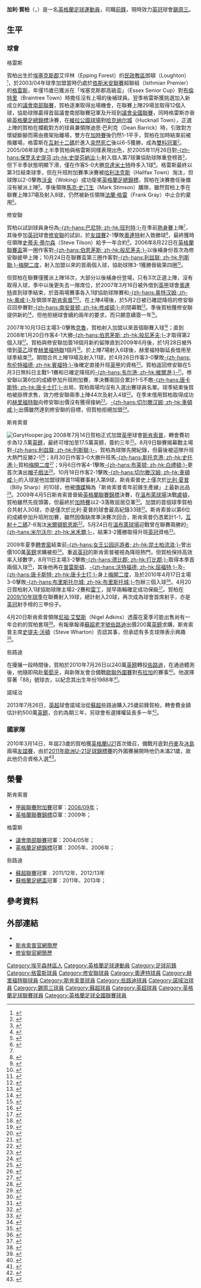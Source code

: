 {{noteTA|G1=足球|G2=蘇超|G3=EPL|G4=FAcup
|T=zh-hans:加里·胡珀; zh-hk:加利·賀柏;
|1=zh-hans:加里·胡珀; zh-hk:加利·賀柏;
|2=zh-hans:胡珀; zh-hk:賀柏;
|3=zh-hans:靴尔福特; zh-hk:赫里福特聯;
|4=zh-hans:埃塞克斯郡; zh-hk:雅息士郡;
}}
{{Infobox football biography 2
| playername          = 加利·賀柏<br />''Gary Hooper''
| image               = [[File:Gary_Hooper_2012.jpg|220px]]
| caption             = 
| fullname            = Gary Hooper
| dateofbirth         = {{birth date and age|1988|1|26|df=y}}
| cityofbirth         = [[w:en:Loughton|朗頓]]
| countryofbirth      = [[英格蘭|英格蘭]]
| height              = {{height|m=1.77}}
| position            = [[前鋒_(足球)|前鋒]]
| currentclub         = [[錫周三足球會|錫周三]] 
| clubnumber          = 14
| youthyears1         = 1995−2002
| youthclubs1         = [[熱刺|熱刺]]
| youthyears2         = 2002−2003
| youthclubs2         = [[w:en:Maldon_&_Tiptree_F.C.|Maldon Town]]
| youthyears3         = 2003−2004
| youthclubs3         = [[格雷斯竞技足球俱乐部|格雷斯]]
| years1              = 2004−2006
| clubs1              = [[格雷斯竞技足球俱乐部|格雷斯]]
| caps1               = 69
| goals1              = 20
| years2              = 2006−2008
| clubs2              = [[绍森德足球俱乐部|修安聯]]
| caps2               = 32
| goals2              = 2
| years3              = 2007
| clubs3              = → [[莱顿东方足球俱乐部|奧連特]] (借用)
| caps3               = 4
| goals3              = 2
| years4              = 2008
| clubs4              = → [[靴尔福特联足球俱乐部|赫里福特聯]] (借用)
| caps4               = 19
| goals4              = 11
| years5              = 2008−2010
| clubs5              = [[斯坎索普联足球俱乐部|斯肯索普]]
| caps5               = 80
| goals5              = 43
| years6              = 2010−2013
| clubs6              = [[凯尔特人足球俱乐部|些路迪]]
| caps6               = 95
| goals6              = 63
| years7              = 2013−2016
| clubs7              = [[诺里奇城足球俱乐部|诺里奇城]]
| caps7               = 64
| goals7              = 18
| years8              = 2015-2016
| clubs8              = → [[錫周三足球會|錫周三]] (借用)
| caps8               = 12
| goals8              = 6
| years9              = 2016
| clubs9              = [[錫周三足球會|錫周三]]
| caps9               = 1
| goals9              = 1
| totalcaps           = 
| totalgoals          = 
| nationalyears1      = 
| nationalteam1       = 
| nationalcaps1       = 
| nationalgoals1      = 
| medaltemplates      = 
| club-update         = 2016年1月16日 (六) 02:37 (UTC)
| nationalteam-update = 
}}
'''加利·賀柏'''（{{lang-en|'''Gary Hooper'''}}，{{bd|1988年|1月26日|catIdx=Hooper, Gary}}）是一名[[英格蘭|英格蘭]][[英式足球|足球]][[運動員|運動員]]，司職[[前鋒_(足球)|前鋒]]，現時效力[[英冠|英冠]]球會[[錫周三足球會|錫周三]]。

==生平==
===球會===
;格雷斯
賀柏出生於[[埃塞克斯郡|埃塞克斯郡]]艾坪林（Epping Forest）的[[民政教區|民政教區]]朗頓（Loughton）<small><ref>{{cite news |language=en |url=http://www.guardian.co.uk/football/blog/2009/mar/03/scouting-report-gary-hooper-scunthorpe-united |title=Scouting report: Gary Hooper, Scunthorpe United |publisher=[[衛報|''guardian.co.uk'']] |date=2009-03-03 |accessdate=2010-06-10 |archive-date=2009-03-07 |archive-url=https://web.archive.org/web/20090307015154/http://www.guardian.co.uk/football/blog/2009/mar/03/scouting-report-gary-hooper-scunthorpe-united |dead-url=no }}</ref></small>，於2003/04年球季加盟當時仍處於[[英格蘭足球依斯米安聯賽|依斯米安聯賽]]超聯組（Isthmian Premier）的[[格雷斯竞技足球俱乐部|格雷斯]]，年僅15歲已獲派在「埃塞克斯郡高級盃」（Essex Senior Cup）對[[布倫特里鎮足球會|布倫特里]]（Braintree Town）時擔任沒有上場的後補球員。翌季格雷斯獲挑選加入新成立的[[英格蘭足球議會南部聯賽|議會南部聯賽]]，賀柏逐漸取得出場機會，在聯賽上陣29場並取得12個入球，協助球隊贏得首屆議會南部聯賽冠軍及升班到[[英格蘭足球議會全國聯賽|議會全國聯賽]]，同時格雷斯亦晉級[[英格蘭足總錦標|英格蘭足總錦標]]決賽，在[[維拉公園球場|維拉公園球場]]對[[Hucknall_Town_F.C.|哈克纳尔城]]（Hucknall Town），正選上陣的賀柏在攔截對方的球員兼領隊迪恩·巴利克（Dean Barrick）時，引致對方懷疑斷腳而需由擔架抬離場，雙方在[[加時賽|加時賽]]後仍然1-1平手，賀柏在加時結束前被換離場，格雷斯在[[互射十二碼|互射十二碼]]於進入[[突然死亡|突然死亡]]後以6-5獲勝，成為[[雙料冠軍|雙料冠軍]]<small><ref>{{cite news |language=en |url=http://news.bbc.co.uk/sport2/hi/football/eng_conf/4570825.stm |title=Grays Ath 1-1 Hucknall Town (aet) |publisher=[[BBC|BBC]] Sport |date=2005-05-22 |accessdate=2010-06-10 |archive-date=2012-11-11 |archive-url=https://web.archive.org/web/20121111074324/http://news.bbc.co.uk/sport2/hi/football/eng_conf/4570825.stm |dead-url=no }}</ref></small>。2005/06年球季上半季賀柏與格雷斯同樣表現出色，於2005年11月26日對[[史提芬納治足球會|-{zh-hans:保罗夫史提芬;zh-hk:史提芬納治;}-]]射入個人第7球兼協助球隊重登榜首<small><ref>{{cite news |language=en |url=http://news.bbc.co.uk/sport2/hi/football/eng_conf/4449032.stm |title=Stevenage 0-1 Grays |publisher=[[BBC|BBC]] Sport |date=2005-11-26 |accessdate=2010-06-10 |archive-date=2016-03-07 |archive-url=https://web.archive.org/web/20160307013808/http://news.bbc.co.uk/sport2/hi/football/eng_conf/4449032.stm |dead-url=no }}</ref></small>，但下半季狀態明顯下滑，僅在作客5-0大勝[[京达米士特足球俱乐部|京達米士特]]時多入1球<small><ref>{{cite news |language=en |url=http://news.bbc.co.uk/sport2/hi/football/eng_conf/4842112.stm |title=Kidderminster 0-5 Grays |publisher=[[BBC|BBC]] Sport |date=2006-03-28 |accessdate=2010-06-10 |archive-date=2016-03-07 |archive-url=https://web.archive.org/web/20160307213849/http://news.bbc.co.uk/sport2/hi/football/eng_conf/4842112.stm |dead-url=no }}</ref></small>。格雷斯最終以第3位結束球季，但在升班附加賽準決賽被[[Halifax_Town_F.C.|哈利法克斯]]（Halifax Town）淘汰，但球隊以2-0擊敗[[Woking_F.C.|沃金]]（Woking）成功衛冕[[英格蘭足總錦標|英格蘭足總錦標]]，賀柏在決賽擔任後備沒有被派上陣<small><ref>{{cite news |language=en |url=http://www.thefa.com/TheFACup/FACompetitions/TheFATrophy/NewsAndFeatures/2006/FATrophyFinal_Report.aspx |title=Grays retain Trophy |publisher=[[英格蘭足球總會|''thefa.com'']] |date=2006-05-14 |accessdate=2010-06-10 |archive-date=2011-06-06 |archive-url=https://web.archive.org/web/20110606164817/http://www.thefa.com/TheFACup/FACompetitions/TheFATrophy/NewsAndFeatures/2006/FATrophyFinal_Report.aspx |dead-url=no }}</ref></small>。季後領隊[[Mark_Stimson|馬克·史汀生]]（Mark Stimson）離隊，雖然賀柏上季在聯賽上陣37場及射入8球，仍然被新任領隊[[法蘭·格雷|法蘭·格雷]]（Frank Gray）中止合約棄用<small><ref name="Teenager Hooper">{{cite news |language=en |url=http://news.bbc.co.uk/sport2/hi/football/teams/g/grays_athletic/5177640.stm |title=Teenager Hooper released by Grays |publisher=[[BBC|BBC]] Sport |date=2006-07-13 |accessdate=2010-06-10 |archive-date=2016-03-07 |archive-url=https://web.archive.org/web/20160307124529/http://news.bbc.co.uk/sport2/hi/football/teams/g/grays_athletic/5177640.stm |dead-url=no }}</ref></small>。

;修安聯
賀柏以試訓球員身份為[[巴尼特足球俱乐部|-{zh-hans:巴尼特; zh-hk:班列特;}-]]在季前[[熱身賽|熱身賽]]上陣<small><ref name="Teenager Hooper"/></small>，其後參加[[英冠|英冠]]球會[[绍森德足球俱乐部|修安聯]]的試訓，於[[友誼賽|友誼賽]]2-1擊敗[[莱顿东方足球俱乐部|奧連特]]射入致勝球<small><ref>{{cite news |language=en |url=http://news.bbc.co.uk/sport2/hi/football/teams/s/southend_utd/5209452.stm |title=Hooper hopes to impress Shrimpers |publisher=[[BBC|BBC]] Sport |date=2006-07-24 |accessdate=2010-06-10 |archive-date=2013-10-13 |archive-url=https://web.archive.org/web/20131013191739/http://news.bbc.co.uk/sport2/hi/football/teams/s/southend_utd/5209452.stm |dead-url=no }}</ref></small>，最終獲時任領隊[[Steve_Tilson|史蒂夫·蒂尔森]]（Steve Tilson）給予一年合約<small><ref>{{cite news |language=en |url=http://news.bbc.co.uk/sport2/hi/football/teams/s/southend_utd/4780793.stm |title=Hooper signs deal with Shrimpers |publisher=[[BBC|BBC]] Sport |date=2006-08-10 |accessdate=2010-06-10 |archive-date=2013-10-13 |archive-url=https://web.archive.org/web/20131013223809/http://news.bbc.co.uk/sport2/hi/football/teams/s/southend_utd/4780793.stm |dead-url=no }}</ref></small>。2006年8月22日在[[英格蘭聯賽盃|英格蘭聯賽盃]]第一圈作客對[[伯恩茅斯足球俱乐部|-{zh-hans:伯恩茅斯; zh-hk:般尼茅夫;}-]]以後補身份首次為修安聯披甲上陣；10月24日在聯賽盃第三圈作客對[[列斯聯足球會|-{zh-hans:利兹联; zh-hk:列斯聯;}-]][[梅開二度|梅開二度]]，射入加盟以來的首兩個入球，協助球隊3-1獲勝晉級第四圈<small><ref>{{cite news |language=en |url=http://news.bbc.co.uk/sport2/hi/football/league_cup/6072634.stm |title=Leeds 1-3 Southend |publisher=[[BBC|BBC]] Sport |date=2006-10-14 |accessdate=2010-06-10 |archive-date=2006-11-07 |archive-url=https://web.archive.org/web/20061107185918/http://news.bbc.co.uk/sport2/hi/football/league_cup/6072634.stm |dead-url=no }}</ref></small>。

但賀柏在聯賽僅獲派上陣18次，大部分以後補身份登場，只有3次正選上陣，沒有取得入球，季中以後更失去一隊席位，於2007年3月16日被外借到[[英甲|英甲]]球會[[莱顿东方足球俱乐部|奧連特]]直到球季結束，於首兩場賽事各入1球協助球隊賽和[[奥尔德姆足球俱乐部|-{zh-hans:奥特汉姆; zh-hk:奧咸;}-]]及領頭羊[[斯坎索普联足球俱乐部|斯肯索普]]<small><ref>{{cite news |language=en |url=http://news.bbc.co.uk/sport2/hi/football/eng_div_2/6437239.stm |title=Leyton Orient 2-2 Oldham |publisher=[[BBC|BBC]] Sport |date=200-3-17 |accessdate=2010-06-10 |archive-date=2012-11-14 |archive-url=https://web.archive.org/web/20121114081734/http://news.bbc.co.uk/sport2/hi/football/eng_div_2/6437239.stm |dead-url=no }}</ref><ref>{{cite news |language=en |url=http://news.bbc.co.uk/sport2/hi/football/eng_div_2/6461669.stm |title=Leyton Orient 2-2 Scunthorpe |publisher=[[BBC|BBC]] Sport |date=2007-03-24 |accessdate=2010-06-10 |archive-date=2016-03-10 |archive-url=https://web.archive.org/web/20160310075737/http://news.bbc.co.uk/sport2/hi/football/eng_div_2/6461669.stm |dead-url=no }}</ref></small>。在上陣4場後，於5月2日被已確認降班的修安聯召回參賽對[[南安普顿足球俱乐部|-{zh-hans:南安普顿; zh-hk:修咸頓;}-]]的閉幕戰<small><ref>{{cite news |language=en |url=http://news.bbc.co.uk/sport2/hi/football/teams/s/southend_utd/6616237.stm |title=Shrimpers recall Hooper from loan |publisher=[[BBC|BBC]] Sport |date=2007-05-02 |accessdate=2010-06-10 |archive-date=2007-10-09 |archive-url=https://web.archive.org/web/20071009122204/http://news.bbc.co.uk/sport2/hi/football/teams/s/southend_utd/6616237.stm |dead-url=no }}</ref></small>。季後賀柏獲修安聯提供新約<small><ref>{{cite news |language=en |url=http://news.bbc.co.uk/sport2/hi/football/teams/s/southend_utd/6661025.stm |title=Hooper offered new Southend deal |publisher=[[BBC|BBC]] Sport |date=2007-05-16 |accessdate=2010-06-10 |archive-date=2016-03-07 |archive-url=https://web.archive.org/web/20160307150252/http://news.bbc.co.uk/sport2/hi/football/teams/s/southend_utd/6661025.stm |dead-url=no }}</ref></small>，但他拒絕球會續約兩年的要求，而只願意續簽一年<small><ref>{{cite news |language=en |url=http://news.bbc.co.uk/sport2/hi/football/teams/s/southend_utd/6708971.stm |title=Southend shocked by Hooper U-turn |publisher=[[BBC|BBC]] Sport |date=2007-05-31 |accessdate=2010-06-10 |archive-date=2016-03-06 |archive-url=https://web.archive.org/web/20160306230056/http://news.bbc.co.uk/sport2/hi/football/teams/s/southend_utd/6708971.stm |dead-url=no }}</ref></small>。

2007年10月13日主場3-0擊敗[[克鲁足球俱乐部|克魯]]，賀柏射入加盟以來首個聯賽入球<small><ref>{{cite news |language=en |url=http://news.bbc.co.uk/sport2/hi/football/eng_div_2/7031416.stm |title=Southend 3-0 Crewe |publisher=[[BBC|BBC]] Sport |date=2007-10-13 |accessdate=2010-06-10 |archive-date=2007-10-14 |archive-url=https://web.archive.org/web/20071014202809/http://news.bbc.co.uk/sport2/hi/football/eng_div_2/7031416.stm |dead-url=no }}</ref></small>；直到2008年1月20日作客4-1大勝[[伯恩茅斯足球俱乐部|-{zh-hans:伯恩茅斯; zh-hk:般尼茅夫;}-]]才取得第2個入球<small><ref>{{cite news |language=en |url=http://news.bbc.co.uk/sport2/hi/football/eng_div_2/7184715.stm |title=Bournemouth 1-4 Southend |publisher=[[BBC|BBC]] Sport |date=2008-01-20 |accessdate=2010-06-10 |archive-date=2008-01-21 |archive-url=https://web.archive.org/web/20080121164056/http://news.bbc.co.uk/sport2/hi/football/eng_div_2/7184715.stm |dead-url=no }}</ref></small>。賀柏與修安聯加簽18個月新約留隊直到2009年6月後，於1月28日被外借到[[英乙|英乙]]球會[[靴尔福特联足球俱乐部|赫里福特聯]]1個月<small><ref>{{cite news |language=en |url=http://news.bbc.co.uk/sport2/hi/football/teams/h/hereford_united/7214128.stm |title=Hereford recruit Southend striker |publisher=[[BBC|BBC]] Sport |date=208-1-28 |accessdate=2010-06-10 |archive-date=2008-02-03 |archive-url=https://web.archive.org/web/20080203050044/http://news.bbc.co.uk/sport2/hi/football/teams/h/hereford_united/7214128.stm |dead-url=no }}</ref></small>。於上陣7場射入6球後，赫里福特聯延長借用至球季結束<small><ref>{{cite news |language=en |url=http://news.bbc.co.uk/sport2/hi/football/teams/h/hereford_united/7257513.stm |title=Hooper extends Hereford loan deal |publisher=[[BBC|BBC]] Sport |date=2008-02-28 |accessdate=2010-06-10 |archive-date=2016-03-07 |archive-url=https://web.archive.org/web/20160307032253/http://news.bbc.co.uk/sport2/hi/football/teams/h/hereford_united/7257513.stm |dead-url=no }}</ref></small>。期間合共上陣19場及射入11球，於4月26日作客3-0擊敗[[布伦特福德足球俱乐部|-{zh-hans:布伦特福德; zh-hk:賓福特;}-]]後確定直接升班[[英甲|英甲]]的資格<small><ref>{{cite news |language=en |url=http://news.bbc.co.uk/sport2/hi/football/eng_div_3/7356090.stm |title=Brentford 0-3 Hereford |publisher=[[BBC|BBC]] Sport |date=2008-04-26 |accessdate=2010-06-10 |archive-date=2008-05-01 |archive-url=https://web.archive.org/web/20080501084623/http://news.bbc.co.uk/sport2/hi/football/eng_div_3/7356090.stm |dead-url=no }}</ref></small>。賀柏返回修安聯在5月3日煞科日主戰1-1賽和已確定降班的[[韦尔港足球俱乐部|-{zh-hans:韦尔港; zh-hk:維爾港;}-]]<small><ref>{{cite news |language=en |url=http://news.bbc.co.uk/sport2/hi/football/eng_div_2/7368708.stm |title=Southend 1-1 Port Vale |publisher=[[BBC|BBC]] Sport |date=2008-05-03 |accessdate=2010-06-10 |archive-date=2008-05-06 |archive-url=https://web.archive.org/web/20080506082312/http://news.bbc.co.uk/sport2/hi/football/eng_div_2/7368708.stm |dead-url=no }}</ref></small>。修安聯以第6位的成績參加升班附加賽，準決賽兩回合累計1-5不敵[[唐卡斯特流浪足球俱乐部|-{zh-hans:唐卡斯特; zh-hk:唐卡士打;}-]]出局，賀柏兩場均沒有入選出賽球員名單。球季結束後賀柏被掛牌求售，效力修安聯兩季上陣44次及射入4球<small><ref>{{cite news |language=en |url=http://news.bbc.co.uk/sport2/hi/football/teams/s/southend_utd/7434233.stm |title=Hooper on Southend transfer list |publisher=[[BBC|BBC]] Sport |date=2008-06-03 |accessdate=2010-06-10 |archive-date=2016-03-10 |archive-url=https://web.archive.org/web/20160310122234/http://news.bbc.co.uk/sport2/hi/football/teams/s/southend_utd/7434233.stm |dead-url=no }}</ref></small>。在季末借用賀柏取得成功的[[靴尔福特联足球俱乐部|赫里福特聯]]向修安聯出價沒有獲得接納<small><ref>{{cite news |language=en |url=http://news.bbc.co.uk/sport2/hi/football/teams/h/hereford_united/7487659.stm |title=Bulls still hope to land Hooper |publisher=[[BBC|BBC]] Sport |date=2008-07-03 |accessdate=2010-06-10 |archive-date=2016-03-07 |archive-url=https://web.archive.org/web/20160307230637/http://news.bbc.co.uk/sport2/hi/football/teams/h/hereford_united/7487659.stm |dead-url=no }}</ref></small>。[[切尔滕汉姆足球俱乐部|-{zh-hans:切尔滕汉姆; zh-hk:車頓咸;}-]]出價雖然達到修安聯的目標，但賀柏拒絕加盟<small><ref>{{cite news |language=en |url=http://news.bbc.co.uk/sport2/hi/football/teams/c/cheltenham_town/7500126.stm |title=Hooper turns down Cheltenham bid |publisher=[[BBC|BBC]] Sport |date=2008-07-10 |accessdate=2010-06-10 |archive-date=2016-03-07 |archive-url=https://web.archive.org/web/20160307194500/http://news.bbc.co.uk/sport2/hi/football/teams/c/cheltenham_town/7500126.stm |dead-url=no }}</ref></small>。

;斯肯索普
[[File:GaryHooper.jpg|thumb]]
2008年7月14日賀柏正式加盟[[英甲|英甲]]球會[[斯坎索普联足球俱乐部|斯肯索普]]，轉會費初步為12.5萬[[英鎊|英鎊]]，最終可增加至17.5萬英鎊，簽約三年<small><ref>{{cite news |language=en |url=http://news.bbc.co.uk/sport2/hi/football/teams/s/scunthorpe_utd/7501669.stm |title=Striker Hooper joins Scunthorpe |publisher=[[BBC|BBC]] Sport |date=2008-07-14 |accessdate=2010-06-10 |archive-date=2010-06-28 |archive-url=https://web.archive.org/web/20100628131010/http://news.bbc.co.uk/sport2/hi/football/teams/s/scunthorpe_utd/7501669.stm |dead-url=no }}</ref></small>。8月9日聯賽揭幕戰主場對[[列斯聯足球會|-{zh-hans:利兹联; zh-hk:列斯聯;}-]]，賀柏為球隊先開紀錄，但最後被這隊升班大熱門反勝2-1<small><ref>{{cite news |language=en |url=http://news.bbc.co.uk/sport2/hi/football/eng_div_2/7541057.stm |title=Scunthorpe 1-2 Leeds |publisher=[[BBC|BBC]] Sport |date=2008-08-09 |accessdate=2010-06-10 |archive-date=2008-08-10 |archive-url=https://web.archive.org/web/20080810030548/http://news.bbc.co.uk/sport2/hi/football/eng_div_2/7541057.stm |dead-url=no }}</ref></small>；8月30日作客3-0大勝升班馬[[斯托克港足球俱乐部|-{zh-hans:斯托克港; zh-hk:史托港;}-]]賀柏[[梅開二度|梅開二度]]<small><ref>{{cite news |language=en |url=http://news.bbc.co.uk/sport2/hi/football/eng_div_2/7578359.stm |title=Stockport 0-3 Scunthorpe |publisher=[[BBC|BBC]] Sport |date=2008-08-30 |accessdate=2010-06-10 |archive-date=2016-03-08 |archive-url=https://web.archive.org/web/20160308185530/http://news.bbc.co.uk/sport2/hi/football/eng_div_2/7578359.stm |dead-url=no }}</ref></small>；9月6日作客4-1擊敗[[布莱顿足球俱乐部|-{zh-hans:布莱顿; zh-hk:白禮頓;}-]]更首次演出[[帽子戲法|帽子戲法]]<small><ref>{{cite news |language=en |url=http://news.bbc.co.uk/sport2/hi/football/eng_div_2/7588583.stm |title=Brighton 1-4 Scunthorpe |publisher=[[BBC|BBC]] Sport |date=2008-09-06 |accessdate=2010-06-10 |archive-date=2014-02-19 |archive-url=https://web.archive.org/web/20140219083229/http://news.bbc.co.uk/sport2/hi/football/eng_div_2/7588583.stm |dead-url=no }}</ref></small>。10月18日作客2-1擊敗[[切尔滕汉姆足球俱乐部|-{zh-hans:切尔滕汉姆; zh-hk:車頓咸;}-]]的入球是他加盟球隊首11場賽事射入第9球，斯肯索普史上僅次於[[比利·夏普|比利·夏普]]（Billy Sharp）的10球，他被[[傳媒|傳媒]]稱為「斯肯索普青年前鋒生產線」上最新出品<small><ref>{{cite news |language=en |url=http://www.guardian.co.uk/sport/blog/2009/feb/02/scunthorpe-championship-football-league |title=Football League review: the 10-point guide to the weekend action |publisher=[[衛報|''guardian.co.uk'']] |date=2009-02-02 |accessdate=2010-06-10 |archive-date=2011-01-23 |archive-url=https://web.archive.org/web/20110123233855/http://www.guardian.co.uk/sport/blog/2009/feb/02/scunthorpe-championship-football-league |dead-url=no }}</ref></small>。2009年4月5日斯肯索普晉級[[英格蘭聯賽錦標|英格蘭聯賽錦標]]決賽，在[[溫布萊球場|溫布萊球場]]決戰[[卢顿足球俱乐部|盧頓]]，賀柏雖然先拔頭籌，但最終於[[加時賽|加時賽]]以2-3落敗屈居亞軍<small><ref>{{cite news |language=en |url=http://news.bbc.co.uk/sport2/hi/football/7975143.stm |title=Luton 3-2 Scunthorpe (aet) |publisher=[[BBC|BBC]] Sport |date=2009-04-05 |accessdate=2010-06-10 |archive-date=2009-04-08 |archive-url=https://web.archive.org/web/20090408040739/http://news.bbc.co.uk/sport2/hi/football/7975143.stm |dead-url=no }}</ref></small>。加盟的首個球季賀柏合共射入30球，亦是僅次於比利·夏普的球會最高紀錄33球<small><ref name="Gary Hooper fitness">{{cite news |language=en |url=http://www.mirrorfootball.co.uk/news/Scunthorpe-sweat-on-Gary-Hooper-fitness-article26302.html |title=Scunthorpe sweat on Gary Hooper fitness |publisher=''mirrorfootball.co.uk'' |date=2009-05-21 |accessdate=2010-06-10 |archive-date=2010-11-08 |archive-url=https://web.archive.org/web/20101108020406/http://www.mirrorfootball.co.uk/news/Scunthorpe-sweat-on-Gary-Hooper-fitness-article26302.html |dead-url=yes }}</ref></small>。斯肯索普以第6位的成績參加升班附加賽，雖然因傷缺席準決賽次回合，斯肯索普仍憑累計1-1，[[互射十二碼|互射十二碼]]7-6淘汰[[米尔顿凯恩斯足球俱乐部|米爾頓凱恩斯]]<small><ref>{{cite news |language=en |url=http://news.bbc.co.uk/sport2/hi/football/eng_div_2/8038237.stm |title=MK Dons 0-0 Scunthorpe (agg 1-1) |publisher=[[BBC|BBC]] Sport |date=2009-05-15 |accessdate=2010-06-10 |archive-date=2009-05-18 |archive-url=https://web.archive.org/web/20090518043444/http://news.bbc.co.uk/sport1/hi/football/eng_div_2/8038237.stm |dead-url=no }}</ref></small>。5月24日在[[溫布萊球場|溫布萊球場]]迎戰曾在聯賽兩勝的[[米尔沃尔足球俱乐部|-{zh-hans:米尔沃尔; zh-hk:米禾爾;}-]]，結果3-2獲勝取得升班[[英冠|英冠]]資格<small><ref>{{cite news |language=en |url=http://news.bbc.co.uk/sport2/hi/football/eng_div_2/8060955.stm |title=Millwall 2-3 Scunthorpe |publisher=[[BBC|BBC]] Sport |date=2009-05-24 |accessdate=2010-06-10 |archive-date=2009-05-28 |archive-url=https://web.archive.org/web/20090528171856/http://news.bbc.co.uk/sport2/hi/football/eng_div_2/8060955.stm |dead-url=no }}</ref></small>。

2009年夏季[[轉會窗|轉會窗]]結束前[[女王公园巡游者足球俱乐部|-{zh-hans:女王公园巡游者; zh-hk:昆士柏流浪;}-]]曾出價100萬[[英鎊|英鎊]]求購被拒<small><ref>{{cite news |language=en |url=http://news.bbc.co.uk/sport2/hi/football/teams/q/qpr/8232056.stm |title=Iron 'rejected' QPR's Hooper bid |publisher=[[BBC|BBC]] Sport |date=2009-09-01 |accessdate=2010-06-10 |archive-date=2009-09-04 |archive-url=https://web.archive.org/web/20090904063208/http://news.bbc.co.uk/sport2/hi/football/teams/q/qpr/8232056.stm |dead-url=no }}</ref></small>。重返[[英冠|英冠]]的斯肯索普被視為降班熱門，但賀柏保持高效率入球數字，8月11日主場3-2擊敗[[德比郡足球俱乐部|-{zh-hans:德比郡; zh-hk:打比郡;}-]]取得本季首兩個入球<small><ref>{{cite news |language=en |url=http://news.bbc.co.uk/sport2/hi/football/eng_div_1/8195031.stm |title=Scunthorpe 3-2 Derby |publisher=[[BBC|BBC]] Sport |date=2009-08-15 |accessdate=2010-06-10 |archive-date=2009-08-17 |archive-url=https://web.archive.org/web/20090817171917/http://news.bbc.co.uk/sport2/hi/football/eng_div_1/8195031.stm |dead-url=no }}</ref></small>，其後他再在[[普雷斯顿足球俱乐部|普雷斯頓]]、[[沃特福德足球俱乐部|-{zh-hans:沃特福德; zh-hk:屈福特;}-]]及[[唐卡斯特流浪足球俱乐部|-{zh-hans:唐卡斯特; zh-hk:唐卡士打;}-]]身上[[梅開二度|梅開二度]]，及於2010年4月17日主場3-0擊敗[[布里斯托尔城足球俱乐部|-{zh-hans:布里斯托尔城; zh-hk:布里斯托城;}-]]包辦三個入球<small><ref>{{cite news |language=en |url=http://news.bbc.co.uk/sport2/hi/football/eng_div_1/8616252.stm |title=Scunthorpe 3-0 Bristol City |publisher=[[BBC|BBC]] Sport |date=2010-04-17 |accessdate=2010-06-10 |archive-date=2010-04-19 |archive-url=https://web.archive.org/web/20100419234606/http://news.bbc.co.uk/sport2/hi/football/eng_div_1/8616252.stm |dead-url=no }}</ref></small>。4月20日賀柏射入1球協助球隊主場2-2賽和[[雷丁足球俱乐部|雷丁]]，提早兩輪確定成功保級<small><ref>{{cite news |language=en |url=http://news.bbc.co.uk/sport2/hi/football/eng_div_1/8620151.stm |title=Scunthorpe 2-2 Reading |publisher=[[BBC|BBC]] Sport |date=2010-04-20 |accessdate=2010-06-10 |archive-date=2010-04-23 |archive-url=https://web.archive.org/web/20100423082233/http://news.bbc.co.uk/sport2/hi/football/eng_div_1/8620151.stm |dead-url=no }}</ref></small>。賀柏在[[斯肯索普2009年至2010年球季|2009/10年球季]]在聯賽射入19球，總計射入20球，再次成為球會首席射手，亦是[[英冠|英冠]]射手榜的三甲份子。

4月20日斯肯索普領隊[[尼祖·艾堅斯|尼祖·艾堅斯]]（Nigel Adkins）透露在夏季可能出售尚有一年合約的賀柏套現<small><ref>{{cite news |language=en |url=http://news.bbc.co.uk/sport2/hi/football/teams/s/scunthorpe_utd/8631009.stm |title=Scunthorpe United ponder cashing in on Gary Hooper |publisher=[[BBC|BBC]] Sport |date=2010-04-20 |accessdate=2010-06-10 |archive-date=2010-05-03 |archive-url=https://web.archive.org/web/20100503065703/http://news.bbc.co.uk/sport2/hi/football/teams/s/scunthorpe_utd/8631009.stm |dead-url=no }}</ref></small>。有報章報導[[蘇超|蘇超]][[老字號_(足球)|老字號]][[凯尔特人足球俱乐部|些路迪]]出價200萬[[英鎊|英鎊]]求購，斯肯索普主席[[J._Steven_Wharton|史提夫·沃頓]]（Steve Wharton）否認其事，但承認有多支球隊表示興趣<small><ref>{{cite news |language=en |url=http://news.bbc.co.uk/sport2/hi/football/teams/s/scunthorpe_utd/8704043.stm |title=Scunthorpe United confirm bids made for Gary Hooper |publisher=[[BBC|BBC]] Sport |date=2010-05-25 |accessdate=2010-06-10 |archive-date=2010-05-31 |archive-url=https://web.archive.org/web/20100531033812/http://news.bbc.co.uk/sport2/hi/football/teams/s/scunthorpe_utd/8704043.stm |dead-url=no }}</ref></small>。

;些路迪
在擾攘一段時間後，賀柏於2010年7月26日以240萬[[英鎊|英鎊]]轉投[[凯尔特人足球俱乐部|些路迪]]，在通過體測後，他隨即飛赴[[葡萄牙|葡萄牙]]，與新隊友會合備戰[[2010/11賽季歐洲冠軍聯賽#外圍賽第三圈|歐聯外圍賽]]對[[布拉加體育會|布拉加]]的賽事<small><ref>{{cite news |language=en |url=http://news.bbc.co.uk/sport2/hi/football/teams/c/celtic/8852050.stm |title=Scunthorpe striker Gary Hooper signs for Celtic |publisher=[[BBC|BBC]] Sport |date=2010-07-27 |accessdate=2010-07-28 |archive-date=2010-07-28 |archive-url=https://web.archive.org/web/20100728064124/http://news.bbc.co.uk/sport2/hi/football/teams/c/celtic/8852050.stm |dead-url=no }}</ref></small>。他選擇穿著「88」號球衣，以紀念其出生年份1988年<small><ref>{{cite news |language=en |url=http://sport.stv.tv/football/scottish-premier/celtic/188621-hooper-to-wear-number-88-for-celtic |title=Hooper to wear number 88 for Celtic |publisher=''sport.stv.tv'' |date=2010-07-27 |accessdate=2010-07-28 |archive-url=https://web.archive.org/web/20100730073749/http://sport.stv.tv/football/scottish-premier/celtic/188621-hooper-to-wear-number-88-for-celtic/ |archive-date=2010-07-30 |dead-url=yes }}</ref></small>。

;諾域治
2013年7月26日，[[英超|英超]]球會諾域治從[[蘇超|蘇超]]些路迪購入25歲前鋒賀柏，轉會費金額估計約500萬[[英鎊|英鎊]]，合約為期三年，另球會有選擇權延長多一年<small><ref>{{cite news |language=en |url=http://www.bbc.com/sport/0/football/23450297 |title=Gary Hooper: Celtic striker signs for Norwich City |publisher=''[[BBC_Sport|BBC Sport]]'' |date=2013-07-26 |accessdate=2013-12-14 |archive-date=2013-12-14 |archive-url=https://web.archive.org/web/20131214095957/http://www.bbc.com/sport/0/football/23450297 |dead-url=no }}</ref></small>。

===國家隊===
2010年3月14日，年屆23歲的賀柏獲[[英格蘭21歲以下足球代表隊|英格蘭U21]]首次徵召，備戰月底對[[丹麥21歲以下國家足球隊|丹麥]]及[[冰島21歲以下國家足球隊|冰島]]兩場[[友誼賽|友誼賽]]，由於[[2011年歐洲U-21足球錦標賽|2011年歐洲U-21足球錦標賽]]的外圍賽展開時他仍未滿21歲，故此他仍合資格入選<ref>{{cite news |language=en |url=http://news.bbc.co.uk/sport2/hi/football/9424880.stm |title=Celtic's Gary Hooper called up for England Under-21s |publisher=''[[BBC_Sport|BBC Sport]]'' |date=2011-03-14 |accessdate=2011-03-15 |archive-date=2011-03-16 |archive-url=https://web.archive.org/web/20110316011033/http://news.bbc.co.uk/sport2/hi/football/9424880.stm |dead-url=no }}</ref>。

==榮譽==
;斯肯索普
*[[英格蘭足球甲級聯賽|甲級聯賽附加賽]]冠軍：[[2008年至2009年英格蘭足球甲級聯賽#附加賽|2008/09年]]；
*[[英格蘭聯賽錦標|英格蘭聯賽錦標]]亞軍：2009年；

;格雷斯
*[[英格蘭足球議會南部聯賽|議會南部聯賽]]冠軍：2004/05年；
*[[英格蘭足總錦標|英格蘭足總錦標]]冠軍：2005年、2006年；

;些路迪
*[[蘇格蘭超級足球聯賽|蘇超聯賽]]冠軍﹕2011/12年、2012/13年
*[[蘇格蘭足總盃|蘇格蘭足總盃]]冠軍：2011年、2013年；

==參考資料==
{{reflist}}

==外部連結==
{{commonscat|Gary Hooper}}
*{{soccerbase|41819|加利·賀柏}}
*[https://web.archive.org/web/20100502072258/http://www.scunthorpe-united.co.uk/page/ProfilesDetail/0%2C%2C10442~34362%2C00.html 斯肯索普官網簡歷]
*[https://web.archive.org/web/20081203153336/http://www.southendunited.co.uk/page/ProfilesDetail/0,,10444~34362,00.html 修安聯官網簡歷]

{{蘇超神射手}}

{{DEFAULTSORT:Hooper, Gary}}
[[Category:埃平森林區人|Category:埃平森林區人]]
[[Category:英格蘭足球運動員|Category:英格蘭足球運動員]]
[[Category:足球前鋒|Category:足球前鋒]]
[[Category:格雷斯球員|Category:格雷斯球員]]
[[Category:修安聯球員|Category:修安聯球員]]
[[Category:奧連特球員|Category:奧連特球員]]
[[Category:赫里福特聯球員|Category:赫里福特聯球員]]
[[Category:斯肯索普球員|Category:斯肯索普球員]]
[[Category:些路迪球員|Category:些路迪球員]]
[[Category:諾域治球員|Category:諾域治球員]]
[[Category:錫周三球員|Category:錫周三球員]]
[[Category:蘇超球員|Category:蘇超球員]]
[[Category:英超球員|Category:英超球員]]
[[Category:英格蘭足球聯賽球員|Category:英格蘭足球聯賽球員]]
[[Category:英格蘭足球全國聯賽球員|Category:英格蘭足球全國聯賽球員]]